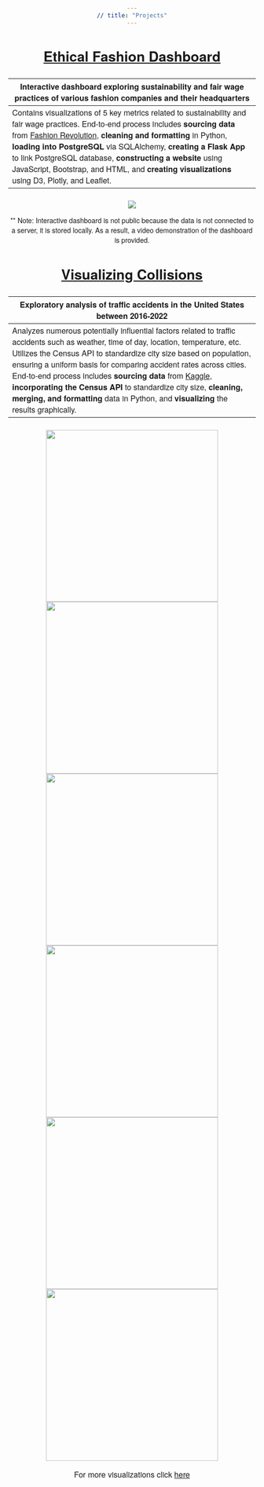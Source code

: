 ```yaml
---
// title: "Projects"
---
```

<style>
    body {
    font-family: 'Montserrat', 'Helvetica Neue', Helvetica, Arial, sans-serif;
    text-align: center;
  }
</style>
# [Ethical Fashion Dashboard](https://github.com/aspenjack/Ethical-Fashion/blob/main/Ethical-Fashion_v1.ipynb)

<p style="font-size: 25px; text-align:center">Interactive dashboard exploring sustainability and fair wage practices of various fashion companies and their headquarters</p>
-------------------------------- 
Contains visualizations of 5 key metrics related to sustainability and fair wage practices. End-to-end process includes **sourcing data** from [Fashion Revolution](https://www.fashionrevolution.org/about/transparency/), **cleaning and formatting** in Python, **loading into PostgreSQL** via SQLAlchemy, **creating a Flask App** to link PostgreSQL database, **constructing a website** using JavaScript, Bootstrap, and HTML, and **creating visualizations** using D3, Plotly, and Leaflet.

<style>
    body {
    font-family: 'Montserrat', 'Helvetica Neue', Helvetica, Arial, sans-serif;
    text-align: center;
  }
</style>
![](Demo.gif) 

** Note: Interactive dashboard is not public because the data is not connected to a server, it is stored locally. As a result, a video demonstration of the dashboard is provided. 

<style>
    body {
    font-family: 'Montserrat', 'Helvetica Neue', Helvetica, Arial, sans-serif;
    text-align: center;
  }
</style>
# [Visualizing Collisions](https://aspenjack.github.io/US-Transportation-Accidents/)

<p style="font-size: 25px; text-align:center">Exploratory analysis of traffic accidents in the United States between 2016-2022 </p>
---------------------------------
Analyzes numerous potentially influential factors related to traffic accidents such as weather, time of day, location, temperature, etc. Utilizes the Census API to standardize city size based on population, ensuring a uniform basis for comparing accident rates across cities. End-to-end process includes **sourcing data** from [Kaggle](https://www.kaggle.com/datasets/sobhanmoosavi/us-accidents/data), **incorporating the Census API** to standardize city size, **cleaning, merging, and formatting** data in Python, and **visualizing** the results graphically.

<style>
    img {
    display: inline-block;
  }
</style>
![](/./traffic_accident_imgs/temperature_vs_accidents.png){width=350px}
![](/./traffic_accident_imgs/Accidents_Top3_By_Year.png){width=350px}
![](/./traffic_accident_imgs/wx_condition_vs_accidents.png){width=350px}
![](/./traffic_accident_imgs/greatest_increase_traffic.png){width=350px}
![](/./traffic_accident_imgs/2022DaytimeAccidentsv2.png){width=350px}
![](/./traffic_accident_imgs/Accidents_Top5.png){width=350px}


<p style="font-size: 16px; text-align:center">For more visualizations click [here](https://github.com/aspenjack/US-Transportation-Accidents/tree/main/outputs) </p>

